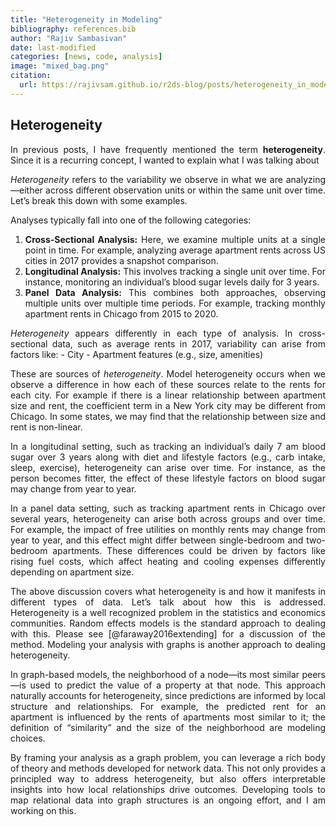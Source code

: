 ```yaml
---
title: "Heterogeneity in Modeling"
bibliography: references.bib
author: "Rajiv Sambasivan"
date: last-modified
categories: [news, code, analysis]
image: "mixed_bag.png"
citation:
  url: https://rajivsam.github.io/r2ds-blog/posts/heterogeneity_in_models 
---
```


::: {style="text-align: justify"}
## Heterogeneity
In previous posts, I have frequently mentioned the term **heterogeneity**. Since it is a recurring concept, I wanted to explain what I was talking about

*Heterogeneity* refers to the variability we observe in what we are analyzing—either across different observation units or within the same unit over time. Let’s break this down with some examples.

Analyses typically fall into one of the following categories:

1. **Cross-Sectional Analysis:** Here, we examine multiple units at a single point in time. For example, analyzing average apartment rents across US cities in 2017 provides a snapshot comparison.
2. **Longitudinal Analysis:** This involves tracking a single unit over time. For instance, monitoring an individual’s blood sugar levels daily for 3 years.
3. **Panel Data Analysis:** This combines both approaches, observing multiple units over multiple time periods. For example, tracking monthly apartment rents in Chicago from 2015 to 2020.

*Heterogeneity* appears differently in each type of analysis. In cross-sectional data, such as average rents in 2017, variability can arise from factors like:
- City
- Apartment features (e.g., size, amenities)

These are sources of *heterogeneity*. Model heterogeneity occurs when we observe a difference in how each of these sources relate to the rents for each city. For example if there is a linear relationship between apartment size and rent, the coefficient term in a New York city may be different from Chicago. In some states, we may find that the relationship between size and rent is non-linear.

In a longitudinal setting, such as tracking an individual's daily 7 am blood sugar over 3 years along with diet and lifestyle factors (e.g., carb intake, sleep, exercise), heterogeneity can arise over time. For instance, as the person becomes fitter, the effect of these lifestyle factors on blood sugar may change from year to year.

In a panel data setting, such as tracking apartment rents in Chicago over several years, heterogeneity can arise both across groups and over time. For example, the impact of free utilities on monthly rents may change from year to year, and this effect might differ between single-bedroom and two-bedroom apartments. These differences could be driven by factors like rising fuel costs, which affect heating and cooling expenses differently depending on apartment size.

The above discussion covers what heterogeneity is and how it manifests in different types of data. Let's talk about how this is addressed. Heterogeneity is a well recognized problem in the statistics and economics communities. Random effects models is the standard approach to dealing with this. Please see [@faraway2016extending] for a discussion of the method. Modeling your analysis with graphs is another approach to dealing heterogeneity. 

In graph-based models, the neighborhood of a node—its most similar peers—is used to predict the value of a property at that node. This approach naturally accounts for heterogeneity, since predictions are informed by local structure and relationships. For example, the predicted rent for an apartment is influenced by the rents of apartments most similar to it; the definition of "similarity" and the size of the neighborhood are modeling choices.

By framing your analysis as a graph problem, you can leverage a rich body of theory and methods developed for network data. This not only provides a principled way to address heterogeneity, but also offers interpretable insights into how local relationships drive outcomes. Developing tools to map relational data into graph structures is an ongoing effort, and I am working on this.

:::

